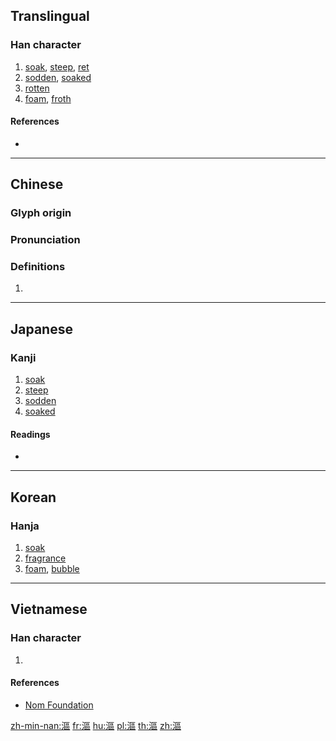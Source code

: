 {{also|沤}}
==Translingual==

===Han character===
{{Han char|rn=85|rad=水|as=11|sn=14|four=31116|canj=ESRR|ids=⿰氵區}}

# [[soak]], [[steep]], [[ret]]
# [[sodden]], [[soaked]]
# [[rotten]]
# [[foam]], [[froth]]

====References====
* {{Han ref|kx=0646.030|dkj=18139|dj=1055.060|hdz=31719.030|uh=6F1A|ud=28442|bh=E278|bd=57976}}

----

==Chinese==
{{zh-forms|s=沤}}

===Glyph origin===
{{Han etym}}

===Pronunciation===
{{zh-pron
|m=òu,ōu
|c=au3,au1
|h=pfs=
|md=
|mn=au
|w=
|mc=y
|oc=y
|cat=v,a,n
}}

===Definitions===
{{zh-hanzi}}

# {{rfdef|lang=zh}}

----

==Japanese==

===Kanji===
{{ja-kanji|grade=|rs=水11}}

# [[soak]]
# [[steep]]
# [[sodden]]
# [[soaked]]

====Readings====
* {{ja-readings|on=[[おう]] (ō), [[う]] (u)|kun=[[ひたす]] (hitasu)}}

----

==Korean==

===Hanja===
{{ko-hanja|hangeul=구|eumhun=|rv=gu|mr=ku|y=kwu}}

# [[soak]]
# [[fragrance]]
# [[foam]], [[bubble]]

----

==Vietnamese==

===Han character===
{{vi-readings|rs=水11| hanviet = âu}}

# {{defn|lang=vi|sort=水11}}

====References====
*[http://nomfoundation.org/common/nom_details.php?codepoint=6f1a Nom Foundation]

[[zh-min-nan:漚]]
[[fr:漚]]
[[hu:漚]]
[[pl:漚]]
[[th:漚]]
[[zh:漚]]